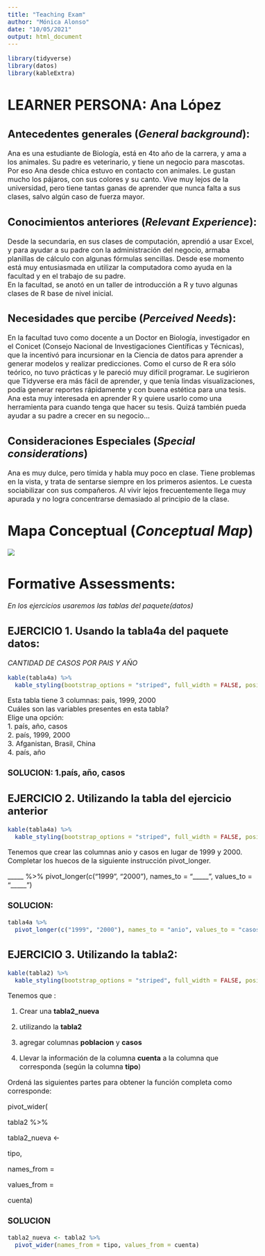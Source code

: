 ```yaml
---
title: "Teaching Exam"
author: "Mónica Alonso"
date: "10/05/2021"
output: html_document
---
```

<style type="text/css">
  body{
  font-size: 12pt;
}
</style>

```r
library(tidyverse)
library(datos)
library(kableExtra)
```

# LEARNER PERSONA:  Ana López



## Antecedentes generales (_General background_):

Ana es una estudiante de Biología, está en 4to año de la carrera, y ama a los animales. 
Su padre es veterinario, y tiene un negocio para mascotas. Por eso Ana desde chica estuvo en contacto con animales. Le gustan mucho los pájaros, con sus colores y su canto. Vive muy lejos de la universidad, pero tiene tantas ganas de aprender que nunca falta a sus clases, salvo algún caso de fuerza mayor. 


## Conocimientos anteriores (_Relevant Experience_):

Desde la secundaria, en sus clases de computación, aprendió a usar Excel, y para ayudar a su padre con la administración del negocio, armaba planillas de cálculo con algunas fórmulas sencillas. Desde ese momento está muy entusiasmada en utilizar la computadora como ayuda en la facultad y  en el trabajo de su padre.  
En la facultad, se anotó en un taller de introducción a R y tuvo algunas clases de R base de nivel inicial.   

## Necesidades que percibe (_Perceived Needs_):
En la facultad tuvo como docente a un Doctor en Biología, investigador en el Conicet (Consejo Nacional de Investigaciones Científicas y Técnicas), que la incentivó para incursionar en la Ciencia de datos para aprender a generar modelos y realizar predicciones. Como el curso de R era sólo teórico,  no tuvo prácticas y le pareció muy difícil programar. Le sugirieron que Tidyverse era más fácil de aprender, y que tenía lindas visualizaciones, podía generar reportes rápidamente y con buena estética para una tesis.
Ana esta muy interesada en aprender R y quiere usarlo como una herramienta para cuando tenga que hacer su tesis. Quizá también pueda ayudar a su padre a crecer en su negocio... 


## Consideraciones Especiales (_Special considerations_)
Ana es muy dulce, pero tímida y habla muy poco en clase. Tiene problemas en la vista, y trata de sentarse siempre en los primeros asientos. Le cuesta sociabilizar con sus compañeros.
Al vivir lejos frecuentemente llega muy apurada y no logra concentrarse demasiado al principio de la clase.


# Mapa Conceptual (_Conceptual Map_)
![](Mapa Conceptual.png)



# Formative Assessments:


*En los ejercicios usaremos las tablas del paquete(datos)*

## EJERCICIO 1. Usando la tabla4a del paquete datos: 

*CANTIDAD DE CASOS POR PAIS Y AÑO*
```r
kable(tabla4a) %>% 
  kable_styling(bootstrap_options = "striped", full_width = FALSE, position = "left")
```
Esta tabla tiene 3 columnas: 
pais, 1999, 2000  
Cuáles son las variables presentes en esta tabla?   
Elige una opción:    
1. país, año, casos  
2. país, 1999, 2000  
3. Afganistan, Brasil, China  
4. país, año  


### SOLUCION: 1.país, año, casos


## EJERCICIO 2. Utilizando la tabla del ejercicio anterior 
```r
kable(tabla4a) %>% 
  kable_styling(bootstrap_options = "striped", full_width = FALSE, position = "left")
```
Tenemos que crear las columnas anio y casos en lugar de 1999 y 2000.
Completar los huecos de la siguiente instrucción pivot_longer.

_____ %>% 
  pivot_longer(c("1999", "2000"), names_to = "_____", values_to = "_____")



### SOLUCION:
```r
tabla4a %>% 
  pivot_longer(c("1999", "2000"), names_to = "anio", values_to = "casos")
```



## EJERCICIO 3. Utilizando la tabla2:  
```r
kable(tabla2) %>% 
  kable_styling(bootstrap_options = "striped", full_width = FALSE, position = "left")
```
Tenemos que :

  1. Crear una **tabla2_nueva** 

  2. utilizando la **tabla2** 

  3. agregar columnas **poblacion** y **casos** 

  4. Llevar la información de la columna **cuenta** a la columna que corresponda (según la columna **tipo**)

Ordená las siguientes partes para obtener la función completa como corresponde: 

pivot_wider( 

tabla2 %>% 

tabla2_nueva <- 

tipo, 

names_from = 

values_from = 

cuenta)

### SOLUCION

```r
tabla2_nueva <- tabla2 %>% 
  pivot_wider(names_from = tipo, values_from = cuenta)
  
```